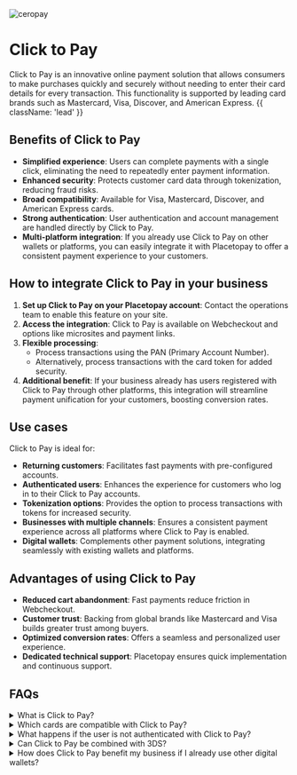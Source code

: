 

<div className='flex gap-3'>
<Image src={click_to_pay} alt="ceropay" className="size-14 my-0" unoptimized />
<h1 className='my-0 content-center'>Click to Pay</h1> 
</div>

Click to Pay is an innovative online payment solution that allows consumers to make purchases quickly and securely without needing to enter their card details for every transaction. This functionality is supported by leading card brands such as Mastercard, Visa, Discover, and American Express. {{ className: 'lead' }}

## Benefits of Click to Pay

- **Simplified experience**: Users can complete payments with a single click, eliminating the need to repeatedly enter payment information.
- **Enhanced security**: Protects customer card data through tokenization, reducing fraud risks.
- **Broad compatibility**: Available for Visa, Mastercard, Discover, and American Express cards.
- **Strong authentication**: User authentication and account management are handled directly by Click to Pay.
- **Multi-platform integration**: If you already use Click to Pay on other wallets or platforms, you can easily integrate it with Placetopay to offer a consistent payment experience to your customers.

## How to integrate Click to Pay in your business

1. **Set up Click to Pay on your Placetopay account**: Contact the operations team to enable this feature on your site.
2. **Access the integration**: Click to Pay is available on Webcheckout and options like microsites and payment links.
3. **Flexible processing**:
   - Process transactions using the PAN (Primary Account Number).
   - Alternatively, process transactions with the card token for added security.
4. **Additional benefit**: If your business already has users registered with Click to Pay through other platforms, this integration will streamline payment unification for your customers, boosting conversion rates.

## Use cases

Click to Pay is ideal for:
- **Returning customers**: Facilitates fast payments with pre-configured accounts.
- **Authenticated users**: Enhances the experience for customers who log in to their Click to Pay accounts.
- **Tokenization options**: Provides the option to process transactions with tokens for increased security.
- **Businesses with multiple channels**: Ensures a consistent payment experience across all platforms where Click to Pay is enabled.
- **Digital wallets**: Complements other payment solutions, integrating seamlessly with existing wallets and platforms.

## Advantages of using Click to Pay

- **Reduced cart abandonment**: Fast payments reduce friction in Webcheckout.
- **Customer trust**: Backing from global brands like Mastercard and Visa builds greater trust among buyers.
- **Optimized conversion rates**: Offers a seamless and personalized user experience.
- **Dedicated technical support**: Placetopay ensures quick implementation and continuous support.

## FAQs

<details>
<summary>What is Click to Pay?</summary>
<p>Click to Pay is an online payment solution that allows users to store their card information for fast and secure purchases without manually entering it for each transaction.</p>
</details>

<details>
<summary>Which cards are compatible with Click to Pay?</summary>
<p>Click to Pay is compatible with Mastercard, Visa, Discover, and American Express cards.</p>
</details>

<details>
<summary>What happens if the user is not authenticated with Click to Pay?</summary>
<p>In this case, the transaction will be processed using the full card number (FPAN).</p>
</details>

<details>
<summary>Can Click to Pay be combined with 3DS?</summary>
<p>Yes, Click to Pay can be combined with 3D Secure to enhance transaction authentication, using either the PAN or the card token.</p>
</details>

<details>
<summary>How does Click to Pay benefit my business if I already use other digital wallets?</summary>
<p>Click to Pay complements your existing payment solutions by offering a globally recognized, secure option. Additionally, its integration with Placetopay simplifies payment unification, improving customer experience and boosting conversion rates.</p>
</details>

